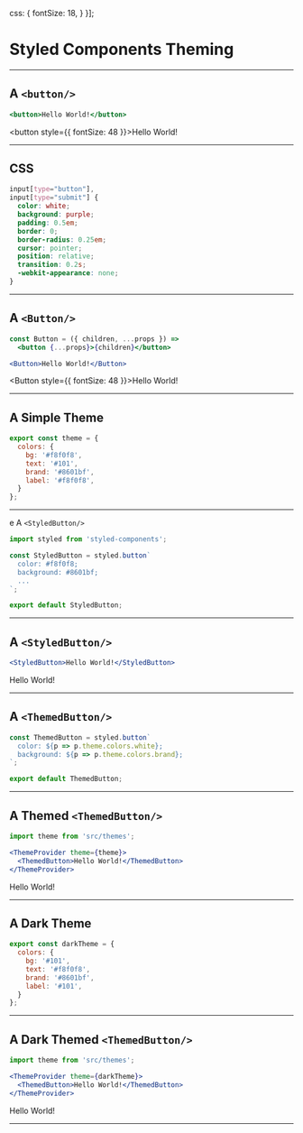 
  css: {
    fontSize: 18,
  }
}];

# Styled Components Theming

---

## A `<button/>`

```jsx
<button>Hello World!</button>
```

<button style={{ fontSize: 48 }}>Hello World!</button>

---

## CSS

```css
input[type="button"],
input[type="submit"] {
  color: white;
  background: purple;
  padding: 0.5em;
  border: 0;
  border-radius: 0.25em;
  cursor: pointer;
  position: relative;
  transition: 0.2s;
  -webkit-appearance: none;
}

```

---

## A `<Button/>`

```jsx
const Button = ({ children, ...props }) =>
  <button {...props}>{children}</button>

<Button>Hello World!</Button>
```

<Button style={{ fontSize: 48 }}>Hello World!</Button>

---

## A Simple Theme

```js
export const theme = {
  colors: {
    bg: '#f8f0f8',
    text: '#101',
    brand: '#8601bf',
    label: '#f8f0f8',
  }
};
```

---

e A `<StyledButton/>`

```jsx
import styled from 'styled-components';

const StyledButton = styled.button`
  color: #f8f0f8;
  background: #8601bf;
  ...
`;

export default StyledButton;
```

---

## A `<StyledButton/>`

```jsx
<StyledButton>Hello World!</StyledButton>
```

<StyledButton>Hello World!</StyledButton>

---

## A `<ThemedButton/>`

```jsx
const ThemedButton = styled.button`
  color: ${p => p.theme.colors.white};
  background: ${p => p.theme.colors.brand};
`;

export default ThemedButton;
```

---

## A Themed `<ThemedButton/>`

```jsx
import theme from 'src/themes';

<ThemeProvider theme={theme}>
  <ThemedButton>Hello World!</ThemedButton>
</ThemeProvider>
```
<ThemeProvider theme={theme}>
  <ThemedContainer>
    <ThemedButton>Hello World!</ThemedButton>
  </ThemedContainer>
</ThemeProvider>

---

## A Dark Theme

```js
export const darkTheme = {
  colors: {
    bg: '#101',
    text: '#f8f0f8',
    brand: '#8601bf',
    label: '#101',
  }
};
```

---

## A Dark Themed `<ThemedButton/>`

```jsx
import theme from 'src/themes';

<ThemeProvider theme={darkTheme}>
  <ThemedButton>Hello World!</ThemedButton>
</ThemeProvider>
```
<ThemeProvider theme={darkTheme}>
  <ThemedContainer>
    <ThemedButton>Hello World!</ThemedButton>
  </ThemedContainer>
</ThemeProvider>

---